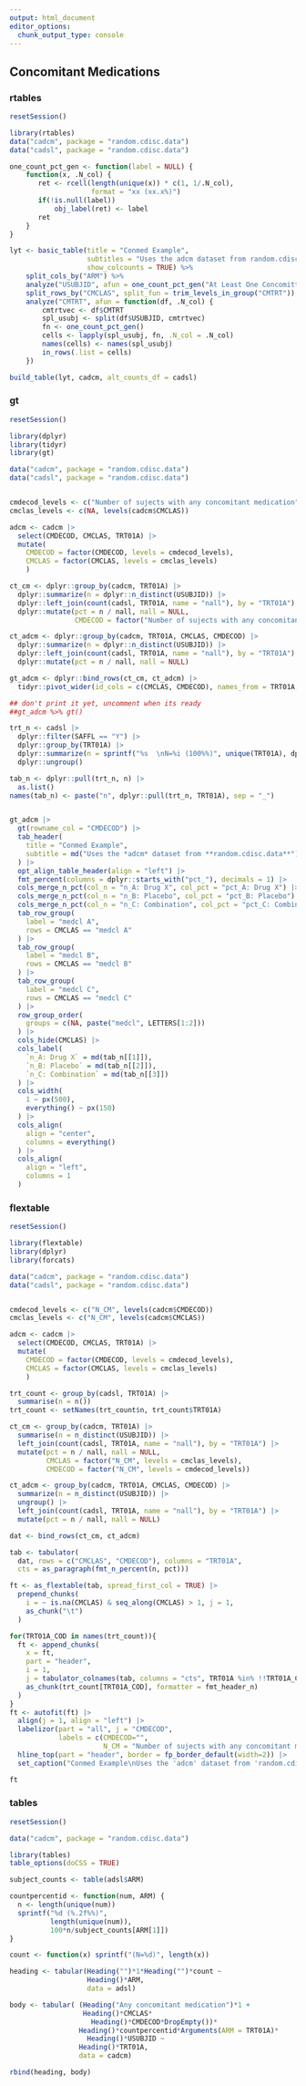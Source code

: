 ```yaml
---
output: html_document
editor_options: 
  chunk_output_type: console
---
```

## Concomitant Medications

### rtables

```r
resetSession()

library(rtables)
data("cadcm", package = "random.cdisc.data")
data("cadsl", package = "random.cdisc.data")

one_count_pct_gen <- function(label = NULL) {
    function(x, .N_col) {
       ret <- rcell(length(unique(x)) * c(1, 1/.N_col),
                    format = "xx (xx.x%)")
       if(!is.null(label))
           obj_label(ret) <- label
       ret
    }
}

lyt <- basic_table(title = "Conmed Example",
                   subtitles = "Uses the adcm dataset from random.cdisc.data",
                   show_colcounts = TRUE) %>%
    split_cols_by("ARM") %>%
    analyze("USUBJID", afun = one_count_pct_gen("At Least One Concomittant Med")) %>%
    split_rows_by("CMCLAS", split_fun = trim_levels_in_group("CMTRT")) %>%
    analyze("CMTRT", afun = function(df, .N_col) {
        cmtrtvec <- df$CMTRT
        spl_usubj <- split(df$USUBJID, cmtrtvec)
        fn <- one_count_pct_gen()
        cells <- lapply(spl_usubj, fn, .N_col = .N_col)
        names(cells) <- names(spl_usubj)
        in_rows(.list = cells)
    })

build_table(lyt, cadcm, alt_counts_df = cadsl)
```

### gt

```r
resetSession()

library(dplyr)
library(tidyr)
library(gt)

data("cadcm", package = "random.cdisc.data")
data("cadsl", package = "random.cdisc.data")


cmdecod_levels <- c("Number of sujects with any concomitant medication", levels(cadcm$CMDECOD))
cmclas_levels <- c(NA, levels(cadcm$CMCLAS))

adcm <- cadcm |> 
  select(CMDECOD, CMCLAS, TRT01A) |> 
  mutate(
    CMDECOD = factor(CMDECOD, levels = cmdecod_levels),
    CMCLAS = factor(CMCLAS, levels = cmclas_levels)
    )

ct_cm <- dplyr::group_by(cadcm, TRT01A) |> 
  dplyr::summarize(n = dplyr::n_distinct(USUBJID)) |> 
  dplyr::left_join(count(cadsl, TRT01A, name = "nall"), by = "TRT01A") |> 
  dplyr::mutate(pct = n / nall, nall = NULL,
                CMDECOD = factor("Number of sujects with any concomitant medication", levels = cmdecod_levels))

ct_adcm <- dplyr::group_by(cadcm, TRT01A, CMCLAS, CMDECOD) |> 
  dplyr::summarize(n = dplyr::n_distinct(USUBJID)) |> 
  dplyr::left_join(count(cadsl, TRT01A, name = "nall"), by = "TRT01A") |> 
  dplyr::mutate(pct = n / nall, nall = NULL)

gt_adcm <- dplyr::bind_rows(ct_cm, ct_adcm) |>  
  tidyr::pivot_wider(id_cols = c(CMCLAS, CMDECOD), names_from = TRT01A, values_from = c(n, pct)) 

## don't print it yet, uncomment when its ready
##gt_adcm %>% gt()

trt_n <- cadsl |> 
  dplyr::filter(SAFFL == "Y") |> 
  dplyr::group_by(TRT01A) |> 
  dplyr::summarize(n = sprintf("%s  \nN=%i (100%%)", unique(TRT01A), dplyr::n())) |> 
  dplyr::ungroup()

tab_n <- dplyr::pull(trt_n, n) |> 
  as.list()
names(tab_n) <- paste("n", dplyr::pull(trt_n, TRT01A), sep = "_")


gt_adcm |> 
  gt(rowname_col = "CMDECOD") |> 
  tab_header(
    title = "Conmed Example",
    subtitle = md("Uses the *adcm* dataset from **random.cdisc.data**")
  ) |> 
  opt_align_table_header(align = "left") |> 
  fmt_percent(columns = dplyr::starts_with("pct_"), decimals = 1) |> 
  cols_merge_n_pct(col_n = "n_A: Drug X", col_pct = "pct_A: Drug X") |> 
  cols_merge_n_pct(col_n = "n_B: Placebo", col_pct = "pct_B: Placebo") |> 
  cols_merge_n_pct(col_n = "n_C: Combination", col_pct = "pct_C: Combination") |> 
  tab_row_group(
    label = "medcl A",
    rows = CMCLAS == "medcl A"
  ) |>
  tab_row_group(
    label = "medcl B",
    rows = CMCLAS == "medcl B"
  ) |>
  tab_row_group(
    label = "medcl C",
    rows = CMCLAS == "medcl C"
  ) |>
  row_group_order(
    groups = c(NA, paste("medcl", LETTERS[1:2])) 
  ) |> 
  cols_hide(CMCLAS) |> 
  cols_label(
    `n_A: Drug X` = md(tab_n[[1]]),
    `n_B: Placebo` = md(tab_n[[2]]),
    `n_C: Combination` = md(tab_n[[3]])
  ) |> 
  cols_width(
    1 ~ px(500),
    everything() ~ px(150)
  ) |> 
  cols_align(
    align = "center",
    columns = everything()
  ) |> 
  cols_align(
    align = "left",
    columns = 1
  ) 

```

### flextable

```r
resetSession()

library(flextable)
library(dplyr)
library(forcats)

data("cadcm", package = "random.cdisc.data")
data("cadsl", package = "random.cdisc.data")


cmdecod_levels <- c("N_CM", levels(cadcm$CMDECOD))
cmclas_levels <- c("N_CM", levels(cadcm$CMCLAS))

adcm <- cadcm |> 
  select(CMDECOD, CMCLAS, TRT01A) |> 
  mutate(
    CMDECOD = factor(CMDECOD, levels = cmdecod_levels),
    CMCLAS = factor(CMCLAS, levels = cmclas_levels)
    )

trt_count <- group_by(cadsl, TRT01A) |> 
  summarise(n = n())
trt_count <- setNames(trt_count$n, trt_count$TRT01A)

ct_cm <- group_by(cadcm, TRT01A) |> 
  summarise(n = n_distinct(USUBJID)) |> 
  left_join(count(cadsl, TRT01A, name = "nall"), by = "TRT01A") |> 
  mutate(pct = n / nall, nall = NULL,
         CMCLAS = factor("N_CM", levels = cmclas_levels), 
         CMDECOD = factor("N_CM", levels = cmdecod_levels))

ct_adcm <- group_by(cadcm, TRT01A, CMCLAS, CMDECOD) |> 
  summarize(n = n_distinct(USUBJID)) |> 
  ungroup() |> 
  left_join(count(cadsl, TRT01A, name = "nall"), by = "TRT01A") |> 
  mutate(pct = n / nall, nall = NULL)

dat <- bind_rows(ct_cm, ct_adcm)

tab <- tabulator(
  dat, rows = c("CMCLAS", "CMDECOD"), columns = "TRT01A",
  cts = as_paragraph(fmt_n_percent(n, pct)))

ft <- as_flextable(tab, spread_first_col = TRUE) |> 
  prepend_chunks(
    i = ~ is.na(CMCLAS) & seq_along(CMCLAS) > 1, j = 1, 
    as_chunk("\t")
  )

for(TRT01A_COD in names(trt_count)){
  ft <- append_chunks(
    x = ft, 
    part = "header", 
    i = 1, 
    j = tabulator_colnames(tab, columns = "cts", TRT01A %in% !!TRT01A_COD),
    as_chunk(trt_count[TRT01A_COD], formatter = fmt_header_n)
  )
}
ft <- autofit(ft) |> 
  align(j = 1, align = "left") |> 
  labelizor(part = "all", j = "CMDECOD", 
            labels = c(CMDECOD="", 
                       N_CM = "Number of sujects with any concomitant medication")) |> 
  hline_top(part = "header", border = fp_border_default(width=2)) |>
  set_caption("Conmed Example\nUses the 'adcm' dataset from 'random.cdisc.data'")

ft
```

### tables

```r
resetSession()

data("cadcm", package = "random.cdisc.data")

library(tables)
table_options(doCSS = TRUE)

subject_counts <- table(adsl$ARM)

countpercentid <- function(num, ARM) {
  n <- length(unique(num))
  sprintf("%d (%.2f%%)", 
          length(unique(num)), 
          100*n/subject_counts[ARM[1]])
}

count <- function(x) sprintf("(N=%d)", length(x))

heading <- tabular(Heading("")*1*Heading("")*count ~ 
                   Heading()*ARM, 
                   data = adsl)

body <- tabular( (Heading("Any concomitant medication")*1 + 
                  Heading()*CMCLAS*
                    Heading()*CMDECOD*DropEmpty())*
                 Heading()*countpercentid*Arguments(ARM = TRT01A)*
                   Heading()*USUBJID ~
                 Heading()*TRT01A, 
                 data = cadcm)

rbind(heading, body)
```
